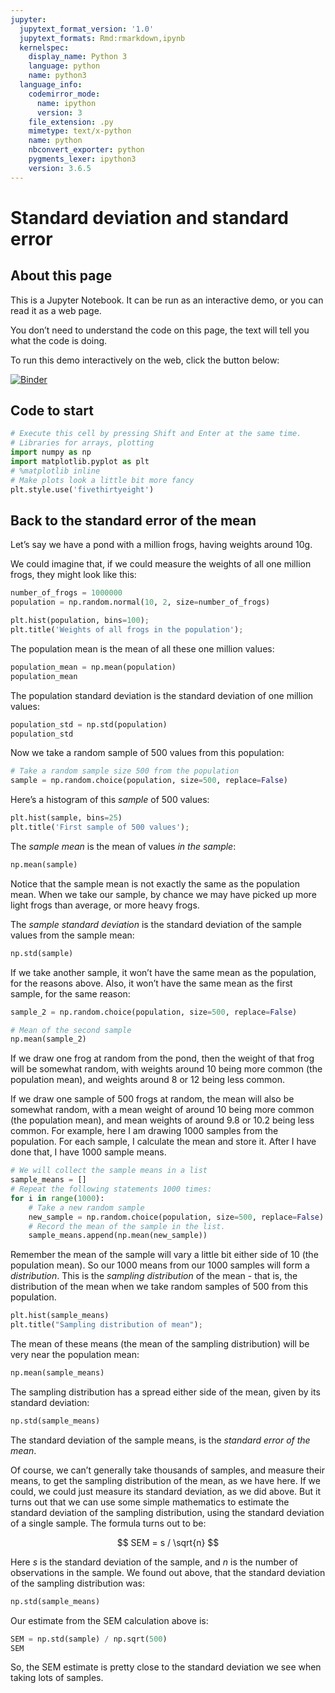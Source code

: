 ```yaml
---
jupyter:
  jupytext_format_version: '1.0'
  jupytext_formats: Rmd:rmarkdown,ipynb
  kernelspec:
    display_name: Python 3
    language: python
    name: python3
  language_info:
    codemirror_mode:
      name: ipython
      version: 3
    file_extension: .py
    mimetype: text/x-python
    name: python
    nbconvert_exporter: python
    pygments_lexer: ipython3
    version: 3.6.5
---
```


# Standard deviation and standard error

## About this page

This is a Jupyter Notebook.  It can be run as an interactive demo, or you can
read it as a web page.

You don't need to understand the code on this page, the text will tell you
what the code is doing.

To run this demo interactively on the web, click the button below:

[![Binder](https://mybinder.org/badge.svg)](https://mybinder.org/v2/gh/matthew-brett/bio145/master?filepath=standard_error_of_mean.ipynb)


## Code to start

```python
# Execute this cell by pressing Shift and Enter at the same time.
# Libraries for arrays, plotting
import numpy as np
import matplotlib.pyplot as plt
# %matplotlib inline
# Make plots look a little bit more fancy
plt.style.use('fivethirtyeight')
```

## Back to the standard error of the mean

Let's say we have a pond with a million frogs, having weights around 10g.


We could imagine that, if we could measure the weights of all one million
frogs, they might look like this:

```python
number_of_frogs = 1000000
population = np.random.normal(10, 2, size=number_of_frogs)
```

```python
plt.hist(population, bins=100);
plt.title('Weights of all frogs in the population');
```

The population mean is the mean of all these one million values:

```python
population_mean = np.mean(population)
population_mean
```

The population standard deviation is the standard deviation of one million
values:

```python
population_std = np.std(population)
population_std
```

Now we take a random sample of 500 values from this population:

```python
# Take a random sample size 500 from the population
sample = np.random.choice(population, size=500, replace=False)
```

Here's a histogram of this *sample* of 500 values:

```python
plt.hist(sample, bins=25)
plt.title('First sample of 500 values');
```

The *sample mean* is the mean of values *in the sample*:

```python
np.mean(sample)
```

Notice that the sample mean is not exactly the same as the population mean.
When we take our sample, by chance we may have picked up more light frogs than
average, or more heavy frogs.


The *sample standard deviation* is the standard deviation of the sample values from the sample mean:

```python
np.std(sample)
```

If we take another sample, it won't have the same mean as the population, for
the reasons above.  Also, it won't have the same mean as the first sample, for
the same reason:

```python
sample_2 = np.random.choice(population, size=500, replace=False)
```

```python
# Mean of the second sample
np.mean(sample_2)
```

If we draw one frog at random from the pond, then the weight of that frog will
be somewhat random, with weights around 10 being more common (the population
mean), and weights around 8 or 12 being less common.


If we draw one sample of 500 frogs at random, the mean will also be somewhat
random, with a mean weight of around 10 being more common (the population
mean), and mean weights of around 9.8 or 10.2 being less common.  For example,
here I am drawing 1000 samples from the population.  For each sample, I
calculate the mean and store it.  After I have done that, I have 1000 sample
means.

```python
# We will collect the sample means in a list
sample_means = []
# Repeat the following statements 1000 times:
for i in range(1000):
    # Take a new random sample
    new_sample = np.random.choice(population, size=500, replace=False)
    # Record the mean of the sample in the list.
    sample_means.append(np.mean(new_sample))
```

Remember the mean of the sample will vary a little bit either side of 10 (the
population mean).   So our 1000 means from our 1000 samples will form a
*distribution*.  This is the *sampling distribution* of the mean - that is,
the distribution of the mean when we take random samples of 500 from this
population.

```python
plt.hist(sample_means)
plt.title("Sampling distribution of mean");
```

The mean of these means (the mean of the sampling distribution) will be very
near the population mean:

```python
np.mean(sample_means)
```

The sampling distribution has a spread either side of the mean, given by its
standard deviation:

```python
np.std(sample_means)
```

The standard deviation of the sample means, is the *standard error of the mean*.


Of course, we can't generally take thousands of samples, and measure their
means, to get the sampling distribution of the mean, as we have here.  If we
could, we could just measure its standard deviation, as we did above. But it
turns out that we can use some simple mathematics to estimate the standard
deviation of the sampling distribution, using the standard deviation of a
single sample.  The formula turns out to be:

$$
SEM = s / \sqrt{n}
$$

Here $s$ is the standard deviation of the sample, and $n$ is the number of observations in the sample.  We found out above, that the standard deviation of the sampling distribution was:

```python
np.std(sample_means)
```

Our estimate from the SEM calculation above is:

```python
SEM = np.std(sample) / np.sqrt(500)
SEM
```

So, the SEM estimate is pretty close to the standard deviation we see when
taking lots of samples.
